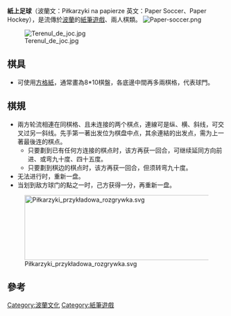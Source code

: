 '''紙上足球'''（波蘭文：Piłkarzyki na papierze 英文：Paper Soccer、Paper Hockey），是流傳於[[波蘭|波蘭]]的[[紙筆遊戲|紙筆遊戲]]、兩人棋類。
[[Image:Paper-soccer.png|thumbnail]]

[[Image:Terenul_de_joc.jpg|thumbnail]]
==棋具==
*可使用[[方格紙|方格紙]]，通常畫為8*10棋盤，各底邊中間再多兩棋格，代表球門。
==棋規==
*兩方轮流相連在同棋格、且未连接的两个棋点，連線可是纵、横、斜线，可交叉过另一斜线。先手第一著出发位为棋盘中点，其余連結的出发点，需为上一著最後连的棋点。
**只要劃到已有任何方连接的棋点时，该方再获一回合，可继续延同方向前进、或弯九十度、四十五度。
**只要劃到棋边的棋点时，该方再获一回合，但须转弯九十度。
*无法进行时，重新一盘。
*当划到敌方球门的點之一时，己方获得一分，再重新一盘。{{Verify source|<ref>[http://printfun.ru/football PrintFun. Футбол]</ref>}}

[[Image:Piłkarzyki_przykładowa_rozgrywka.svg|1500x150px]]

==參考==
{{reflist}}

[[Category:波蘭文化|Category:波蘭文化]]
[[Category:紙筆遊戲|Category:紙筆遊戲]]